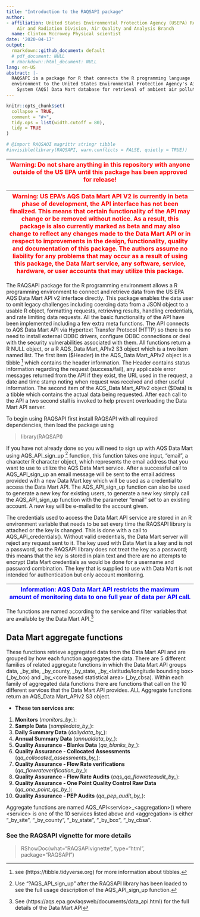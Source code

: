 ```yaml
---
title: "Introduction to the RAQSAPI package"
author:
- affiliation: United States Environmental Protection Agency (USEPA) Region III  -
    Air and Radiation Division, Air Quality and Analysis Branch
  name: Clinton Mccrowey Physical scientist
date: '2020-04-17'
output:
  rmarkdown::github_document: default
  # pdf_document: NULL
  # rmarkdown::html_document: NULL
lang: en-US
abstract: |-
  RAQSAPI is a package for R that connects the R programming language
  environment to the United States Environmental Protection Agency's Air Quality
    System (AQS) Data Mart database for retrieval of ambient air pollution data.
---
```

```r
knitr::opts_chunk$set(
  collapse = TRUE,
  comment = "#>",
  tidy.ops = list(width.cutoff = 80),
  tidy = TRUE
)

# @import RAQSAOI magrittr stringr tibble
#invisible(library(RAQSAPI, warn.conflicts = FALSE, quietly = TRUE))

```
|  <span style="color:red"> Warning: Do not share anything in this repository with anyone outside of the US EPA until this package has been approved for release! </span>  |
  | --- |

|  <span style="color:red"> Warning: US EPA's AQS Data Mart API V2 is currently in beta phase of development, the API interface has not been finalized. This means that certain functionality of the API may change or be removed without notice. As a result, this package is also currently marked as beta and may also change to reflect any changes made to the Data Mart API or in respect to improvements in the design, functionality, quality and documentation of this package. The authors assume no liability for any problems that may occur as a result of using this package, the Data Mart service, any software, service, hardware, or user accounts that may utilize this package. </span>  |
  | --- |

The RAQSAPI package for the R programming environment allows a R programming
  environment to connect and retrieve data from the US EPA AQS Data Mart API v2
  interface directly. This package enables the data user to omit legacy
  challenges including coercing data from a JSON object to a usable R object,
  formatting requests, retrieving results, handling credentials, and rate
  limiting data requests. All the basic functionality of the API have been
  implemented including a few extra meta functions. The API connects to AQS Data
  Mart API via Hypertext Transfer Protocol (HTTP) so there is no need to
  install external ODBC drivers, configure ODBC connections or deal with
  the security vulnerabilities associated with them. All functions return
  a R NULL object, or a R AQS_Data Mart_APIv2 S3 object which
  is a two item named list. The first item (\$Header) in the AQS_Data Mart_APIv2
  object is a tibble ^[see (https://tibble.tidyverse.org) for more information
  about tibbles.]
  which contains the header information. The Header contains status information
  regarding the request (success/fail), any applicable error messages returned
  from the API if they exist, the URL used in the request, a date and time stamp
  noting when request was received and other useful information. The second item
  of the AQS_Data Mart_APIv2 object (\$Data) is a tibble which contains the
  actual data being requested. After each call to the API a two second stall is
  invoked to help prevent overloading the Data Mart API server.

To begin using RAQSAPI first install RAQSAPI with all required dependencies,
  then load the package using

> library(RAQSAPI)

If you have not already done so you will need to sign up with AQS Data Mart
  using AQS_API_sign_up ^[Use "?AQS_API_sign_up" after the RAQSAPI library has
  been loaded to see the full usage description of the AQS_API_sign_up
  function.] function, this function takes one input, "email", a character R
  character object, which represents the email address that you want to use to
  utilize the AQS Data Mart service. After a successful call to
  AQS_API_sign_up an email message will be sent to the email address provided
  with a new Data Mart key which will be used as a credential to access the
  Data Mart API. The AQS_API_sign_up function can also be used to generate a
  new key for existing users, to generate a new key simply call the
  AQS_API_sign_up function with the parameter "email" set to an existing
  account. A new key will be e-mailed to the account given.

The credentials used to access the Data Mart API service are stored in an R
  environment variable that needs to be set every time the RAQSAPI library is
  attached or the key is changed. This is done with a call to
  AQS_API_credentials().   Without valid credentials, the Data Mart server will
  reject any request sent to it.   The key used with Data Mart is a key and is
  not a password, so the RAQSAPI library   does not treat the key as a password;
  this means that the key is stored in plain     text and there are no attempts
  to encrypt Data Mart credentials as would be done     for a username and
  password combination. The key that is supplied to use with Data   Mart is not
  intended for authentication but only account monitoring.

| <span style="color:blue"> Information: AQS Data Mart API restricts the maximum amount of monitoring data to one full year of data per API call.</span> |
| -- |

The functions are named according to the service and filter variables that are
available by the Data Mart
API.^[See (https://aqs.epa.gov/aqsweb/documents/data_api.html) for the full 
details of the Data Mart API]

## Data Mart aggregate functions

These functions retrieve aggregated data from the Data Mart API and are grouped
by how each function aggregates the data. There are 5 different families of
related aggregate functions in which the Data Mart API groups data, _by_site,
_by_county, _by_state, _by\_\<latitude/longitude bounding box\> (_by_box) and
_by\_\<core based statistical area\> (_by_cbsa). Within each family of
aggregated data functions there are functions that call on the 10 different
services that the Data Mart API provides. ALL Aggregate functions return an
AQS_Data Mart_APIv2 S3 object.


* **These ten services are**:
1. **Monitors** (*monitors_by_*): 
2. **Sample Data** (*sampledata_by_*):
3. **Daily Summary Data** (*dailydata_by_*): 
4. **Annual Summary Data** (*annualdata_by_*): 
5. **Quality Assurance - Blanks Data** (*qa_blanks_by_*): 
6. **Quality Assurance - Collocated Assessments**
    (*qa_collocated_assessments_by_*):
7. **Quality Assurance - Flow Rate verifications**
    (*qa_flowrateverification_by_*):
8. **Quality Assurance - Flow Rate Audits** (*aqs_qa_flowrateaudit_by_*):
9. **Quality Assurance - One Point Quality Control Raw Data**
    (*qa_one_point_qc_by_*):
10. **Quality Assurance - PEP Audits** (*qa_pep_audit_by_*):


Aggregate functions are named AQS_API\<service\>\_\<aggregation\>() where
\<service\> is one of the 10 services listed above and \<aggregation\> is
either "_by_site", "_by_county", "_by_state", "_by_box", "_by_cbsa".

### See the RAQSAPI vignette for more details
> RShowDoc(what="RAQSAPIvignette", type="html", package="RAQSAPI")

